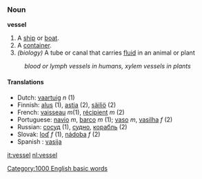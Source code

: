 ===Noun===
'''vessel'''

#A [[ship]] or [[boat]].
#A [[container]].
#''(biology)'' A tube or canal that carries [[fluid]] in an animal or plant
:''blood or lymph vessels in humans, xylem vessels in plants''
====Translations====
*Dutch: [[vaartuig]] ''n'' (1)
*Finnish: [[alus#Finnish|alus]] (1), [[astia]] (2), [[säiliö]] (2)
*French: [[vaisseau]] ''m''(1), [[récipient]] ''m'' (2)
*Portuguese: [[navio]] ''m'', [[barco]] ''m'' (1); [[vaso]] ''m'', [[vasilha]] ''f'' (2)
*Russian: [[сосуд]] (1), [[судно]], [[корабль]] (2)
*Slovak: [[loď]] ''f'' (1), [[nádoba]] ''f'' (2)
*Spanish : [[vasija]]

[[it:vessel]]
[[nl:vessel]]
[[Category:1000 English basic words]]